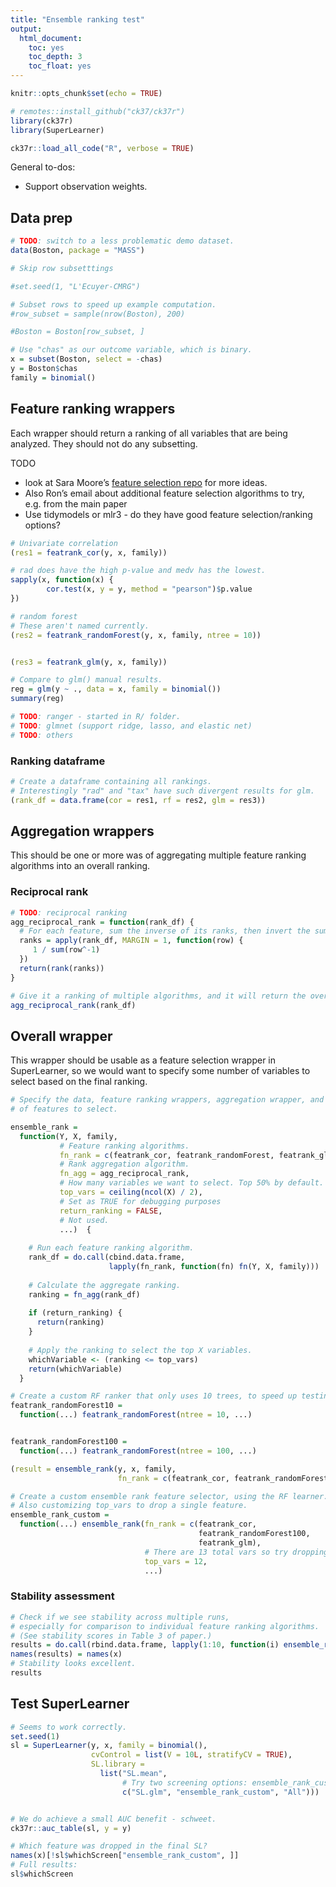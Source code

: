 ```yaml
---
title: "Ensemble ranking test"
output:
  html_document:
    toc: yes
    toc_depth: 3
    toc_float: yes
---
```


```r
knitr::opts_chunk$set(echo = TRUE)

# remotes::install_github("ck37/ck37r")
library(ck37r)
library(SuperLearner)

ck37r::load_all_code("R", verbose = TRUE)
```

General to-dos:

* Support observation weights.

## Data prep

```r

# TODO: switch to a less problematic demo dataset.
data(Boston, package = "MASS")

# Skip row subsetttings

#set.seed(1, "L'Ecuyer-CMRG")

# Subset rows to speed up example computation.
#row_subset = sample(nrow(Boston), 200)

#Boston = Boston[row_subset, ]

# Use "chas" as our outcome variable, which is binary.
x = subset(Boston, select = -chas)
y = Boston$chas
family = binomial()

```

## Feature ranking wrappers

Each wrapper should return a ranking of all variables that are being analyzed. They should not do any subsetting.

TODO

 * look at Sara Moore's [feature selection repo](https://github.com/saraemoore/SLScreenExtra) for more ideas.
 * Also Ron's email about additional feature selection algorithms to try, e.g. from the main paper
 * Use tidymodels or mlr3 - do they have good feature selection/ranking options?

```r
# Univariate correlation 
(res1 = featrank_cor(y, x, family))

# rad does have the high p-value and medv has the lowest.
sapply(x, function(x) {
        cor.test(x, y = y, method = "pearson")$p.value
})

# random forest
# These aren't named currently.
(res2 = featrank_randomForest(y, x, family, ntree = 10))


(res3 = featrank_glm(y, x, family))

# Compare to glm() manual results.
reg = glm(y ~ ., data = x, family = binomial())
summary(reg)

# TODO: ranger - started in R/ folder.
# TODO: glmnet (support ridge, lasso, and elastic net)
# TODO: others 
```

### Ranking dataframe

```r
# Create a dataframe containing all rankings.
# Interestingly "rad" and "tax" have such divergent results for glm.
(rank_df = data.frame(cor = res1, rf = res2, glm = res3))
```

## Aggregation wrappers

This should be one or more was of aggregating multiple feature ranking algorithms into an overall ranking.

### Reciprocal rank

```r
# TODO: reciprocal ranking
agg_reciprocal_rank = function(rank_df) {
  # For each feature, sum the inverse of its ranks, then invert the sum.
  ranks = apply(rank_df, MARGIN = 1, function(row) {
     1 / sum(row^-1)
  })
  return(rank(ranks))
}

# Give it a ranking of multiple algorithms, and it will return the overall ranking.
agg_reciprocal_rank(rank_df)
```

## Overall wrapper

This wrapper should be usable as a feature selection wrapper in SuperLearner, so
we would want to specify some number of variables to select based on the final
ranking.

```r
# Specify the data, feature ranking wrappers, aggregation wrapper, and the number
# of features to select.

ensemble_rank =
  function(Y, X, family,
           # Feature ranking algorithms.
           fn_rank = c(featrank_cor, featrank_randomForest, featrank_glm),
           # Rank aggregation algorithm.
           fn_agg = agg_reciprocal_rank,
           # How many variables we want to select. Top 50% by default.
           top_vars = ceiling(ncol(X) / 2),
           # Set as TRUE for debugging purposes
           return_ranking = FALSE,
           # Not used.
           ...)  {
    
    # Run each feature ranking algorithm.
    rank_df = do.call(cbind.data.frame,
                      lapply(fn_rank, function(fn) fn(Y, X, family)))
    
    # Calculate the aggregate ranking.
    ranking = fn_agg(rank_df)
    
    if (return_ranking) {
      return(ranking)
    }
    
    # Apply the ranking to select the top X variables.
    whichVariable <- (ranking <= top_vars)
    return(whichVariable)
  }

# Create a custom RF ranker that only uses 10 trees, to speed up testing.
featrank_randomForest10 =
  function(...) featrank_randomForest(ntree = 10, ...)


featrank_randomForest100 =
  function(...) featrank_randomForest(ntree = 100, ...)

(result = ensemble_rank(y, x, family,
                        fn_rank = c(featrank_cor, featrank_randomForest10, featrank_glm)))

# Create a custom ensemble rank feature selector, using the RF learner.
# Also customizing top_vars to drop a single feature.
ensemble_rank_custom =
  function(...) ensemble_rank(fn_rank = c(featrank_cor,
                                          featrank_randomForest100,
                                          featrank_glm),
                              # There are 13 total vars so try dropping 1 of them.
                              top_vars = 12,
                              ...)
```

### Stability assessment

```r
# Check if we see stability across multiple runs,
# especially for comparison to individual feature ranking algorithms.
# (See stability scores in Table 3 of paper.)
results = do.call(rbind.data.frame, lapply(1:10, function(i) ensemble_rank_custom(y, x, family, return_ranking = TRUE)))
names(results) = names(x)
# Stability looks excellent.
results
```

## Test SuperLearner

```r
# Seems to work correctly.
set.seed(1)
sl = SuperLearner(y, x, family = binomial(),
                  cvControl = list(V = 10L, stratifyCV = TRUE),
                  SL.library =
                    list("SL.mean",
                         # Try two screening options: ensemble_rank_custom or All.
                         c("SL.glm", "ensemble_rank_custom", "All")))


# We do achieve a small AUC benefit - schweet.
ck37r::auc_table(sl, y = y)

# Which feature was dropped in the final SL?
names(x)[!sl$whichScreen["ensemble_rank_custom", ]]
# Full results:
sl$whichScreen
```


